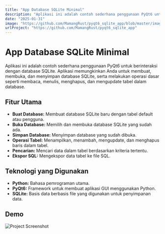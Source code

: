 ```yaml
---
title: "App Database SQLite Minimal"
description: "Aplikasi ini adalah contoh sederhana penggunaan PyQt6 untuk berinteraksi dengan database SQLite."
date: "2025-01-31"
image: "https://github.com/MamangRust/pyqt6_sqlite_app/blob/master/images/image.png?raw=true"
urlProject: "https://github.com/MamangRust/pyqt6_sqlite_app"
---
```


# App Database SQLite Minimal

Aplikasi ini adalah contoh sederhana penggunaan PyQt6 untuk berinteraksi dengan database SQLite. Aplikasi memungkinkan Anda untuk membuat, membuka, dan menyimpan database SQLite, serta melakukan operasi dasar seperti membaca, menulis, menghapus, dan mengupdate tabel dalam database.

## Fitur Utama
- **Buat Database:** Membuat database SQLite baru dengan tabel default atau pengguna.
- **Buka Database:** Memilih dan membuka database SQLite yang sudah ada.
- **Simpan Database:** Menyimpan database yang sudah dibuka.
- **Operasi Tabel:** Menampilkan, menambah, mengupdate, dan menghapus baris dalam tabel.
- **Pencarian:** Mencari data dalam tabel berdasarkan kriteria tertentu.
- **Ekspor SQL:** Mengekspor data tabel ke file SQL.

## Teknologi yang Digunakan
- **Python:** Bahasa pemrograman utama.
- **PyQt6:** Framework untuk membuat aplikasi GUI menggunakan Python.
- **SQLite:** Basis data berbasis file yang digunakan untuk penyimpanan data.

## Demo

![Project Screenshot](https://github.com/MamangRust/pyqt6_sqlite_app/blob/master/images/image.png?raw=true)
